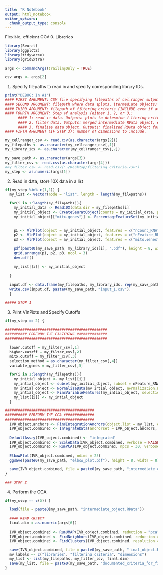 ```yaml
---
title: "R Notebook"
output: html_notebook
editor_options: 
  chunk_output_type: console
---
```


Flexible, efficient CCA
0. Libraries
```r
library(Seurat)
library(ggplot2)
library(tidyverse)
library(gridExtra)

args <- commandArgs(trailingOnly = TRUE)

csv_args <- args[2]
```


1. Specify filepaths to read in and specify corresponding library IDs. 
```r
print("DEBUG: In #1")
#### FIRST ARGUMENT: CSV file specifying filepaths of cellranger output and library ID for each file to me CCA-ed.
#### SECOND ARGUMENT: filepath where data (plots, itermediate objects) can be saved. RECOMMEND CREATING OUTPUT FOLDER WITH DATE.
#### THIRD ARGUMENT: filepath of filtering criteria (INCLUDE even if at step 1).
#### FOURTH ARGUMENT: Step of analysis (either 1, 2, or 3):
      #### 1: read in data. Outputs: plots to determine filtering criteria.
      #### 2. filter data. Outputs: merged intermediate RData object, elbow plot.
      #### 3. finalize data object. Outputs: finalized RData object for manual analysis.
#### FIFTH ARGUMENT (IF STEP 3): number of dimensions to include.

my_cellranger_csv <- read.csv(as.character(args[2]))
my_filepaths <- as.character(my_cellranger_csv[,1])
my_library_ids <- as.character(my_cellranger_csv[,2])

my_save_path <- as.character(args[3])
my_filter_csv <- read.csv(as.character(args[4]))
#my_filter_csv <- read.csv("~/Desktop/filtering_criteria.csv")
my_step <- as.numeric(args[5])

```

2. Read in data, store 10X data in a list
```r
if(my_step %in% c(1,2)) {
  my_list <- vector(mode = "list", length = length(my_filepaths))

  for(i in 1:length(my_filepaths)){
    my_initial_data <- Read10X(data.dir = my_filepaths[i])
    my_initial_object <- CreateSeuratObject(counts = my_initial_data, project = my_library_ids[i], assay = "RNA")
    my_initial_object[["mito.genes"]] <- PercentageFeatureSet(my_initial_object, pattern = "^MT-")
    
    
    p1 <- VlnPlot(object = my_initial_object, features = c("nCount_RNA")) + theme(legend.position = "none")
    p2 <- VlnPlot(object = my_initial_object, features = c("nFeature_RNA")) + theme(legend.position = "none")
    p3 <- VlnPlot(object = my_initial_object, features = c("mito.genes")) + theme(legend.position = "none")
    
    pdf(paste0(my_save_path, my_library_ids[i], ".pdf"), height = 8, width=12)
    grid.arrange(p1, p2, p3, ncol = 3)
    dev.off()
    
    my_list[[i]] <- my_initial_object
    
  }
  
  input.df <- data.frame(my_filepaths, my_library_ids, rep(my_save_path, length(my_filepaths)))
  write.csv(input.df, paste0(my_save_path, "input_1.csv"))
  }

##### STOP 1
```


3. Print VlnPlots and Specify Cutoffs
```r
if(my_step == 2) {

###############################################  
########## PERFORM THE FILTERING ##############   
###############################################  

  lower.cutoff = my_filter_csv[,1]
  higher.cutoff = my_filter_csv[,2]
  mito.cutoff = my_filter_csv[,3]
  selection_method = as.character(my_filter_csv[,4])
  variable_genes = my_filter_csv[,5]
  
  for(i in 1:length(my_filepaths)){
    my_initial_object <- my_list[[i]]
    my_intial_object <- subset(my_initial_object, subset = nFeature_RNA < higher.cutoff & nFeature_RNA > lower.cutoff & mito.genes < mito.cutoff)
    my_intial_object <- NormalizeData(my_intial_object, normalization.method = "LogNormalize", scale.factor = 10000)
    my_intial_object <- FindVariableFeatures(my_intial_object, selection.method = selection_method, nfeatures = variable_genes)
    my_list[[i]] <- my_intial_object
  }

#########################################
########## PERFORM THE CCA ##############    
#########################################
  IVR_object.anchors <- FindIntegrationAnchors(object.list = my_list, dims=1:25)
  IVR_object.combined <- IntegrateData(anchorset = IVR_object.anchors, dims = 1:25)
  
  DefaultAssay(IVR_object.combined) <- "integrated"
  IVR_object.combined <- ScaleData(IVR_object.combined, verbose = FALSE)
  IVR_object.combined <- RunPCA(IVR_object.combined, npcs = 30, verbose = FALSE)
  
  ElbowPlot(IVR_object.combined, ndims = 25)
  ggsave(paste0(my_save_path, "elbow_plot.pdf"), height = 8, width = 8)

  save(IVR_object.combined, file = paste0(my_save_path, "intermediate_object.RData"))
}

### STOP 2

```


4. Perform the CCA
```r
if(my_step == c(3)) {

  load(file = paste0(my_save_path, "intermediate_object.RData"))
  
  #### READ OBJECT
  final.dim = as.numeric(args[6])
  
  IVR_object.combined <- RunUMAP(IVR_object.combined, reduction = "pca", dims = 1:final.dim)
  IVR_object.combined <- FindNeighbors(IVR_object.combined, reduction = "pca", dims = 1:final.dim)
  IVR_object.combined <- FindClusters(IVR_object.combined, resolution = 0.5)

  save(IVR_object.combined, file = paste0(my_save_path, "final_object.RData"))
  my_labels <- c("libraries", "filtering_criteria", "dimensions")
  my_list <- list(my_filepaths, my_filter_csv, final.dim)
  save(my_list, file = paste0(my_save_path, "documented_criteria_for_final_object.RData"))
}

```
